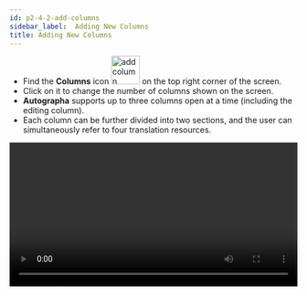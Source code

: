```yaml
---
id: p2-4-2-add-columns
sidebar_label:  Adding New Columns
title: Adding New Columns
---
```


- Find the **Columns** icon <img src="/autographaAssetsV2/how-to/add-cloumn.png"  width="50px" alt="add column"/> on the top right corner of the screen. 
- Click on it to change the number of columns shown on the screen.
- **Autographa** supports up to three columns open at a time (including the editing column). 
- Each column can be further divided into two sections, and the user can simultaneously refer to four translation resources.

<video controls src="/autographaAssetsV2/how-to/add-columns.mov" width="100%" type="video/mov"/>

